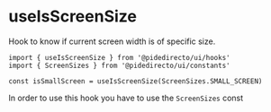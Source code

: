 

<Meta title="hooks/useIsScreenSize" />

# useIsScreenSize

Hook to know if current screen width is of specific size.

```tsx
import { useIsScreenSize } from '@pidedirecto/ui/hooks'
import { ScreenSizes } from '@pidedirecto/ui/constants'

const isSmallScreen = useIsScreenSize(ScreenSizes.SMALL_SCREEN)
```

In order to use this hook you have to use the `ScreenSizes` const


